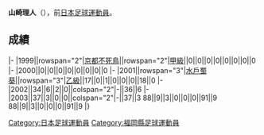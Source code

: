 {{Infobox football biography
|name=山崎理人
|image=
|fullname=山崎理人
|birth_date={{Birth date and age|1980|4|7}}
|cityofbirth=[[福岡縣|福岡縣]]
|countryofbirth=[[日本|日本]]
|position=[[中场|中场]]
|currentclub=
|years=1999-2000<br/>2001-2003
|clubs=[[京都不死鳥|京都不死鳥]]<br/>[[水戶蜀葵|水戶蜀葵]]
|caps(goals)=
|nationalyears=
|nationalteam=
|nationalcaps(goals)=
}}
'''山崎理人'''（{{Bd|1980年|4月7日||}}），前[[日本|日本]][[足球|足球]][[運動員|運動員]]。

==成績==
{{Football player club statistics 1|YYN}}
{{Football player club statistics 2|JPN|YYN}}
|-
|1999||rowspan="2"|[[京都不死鳥|京都不死鳥]]||rowspan="2"|[[日本職業足球甲級聯賽|甲級]]||0||0||0||0||0||0||0||0
|-
|2000||0||0||0||0||0||0||0||0
|-
|2001||rowspan="3"|[[水戶蜀葵|水戶蜀葵]]||rowspan="3"|[[日本職業足球乙級聯賽|乙級]]||17||0||1||0||0||0||18||0
|-
|2002||34||6||2||0||colspan="2"|-||36||6
|-
|2003||37||3||0||0||colspan="2"|-||37||3
{{Football player club statistics 3|1|JPN}}88||9||3||0||0||0||91||9
{{Football player club statistics 5}}88||9||3||0||0||0||91||9
|}

{{Japan-sport-bio-stub}}
{{Soccer-player-stub}}
[[Category:日本足球運動員|Category:日本足球運動員]]
[[Category:福岡縣足球運動員|Category:福岡縣足球運動員]]
